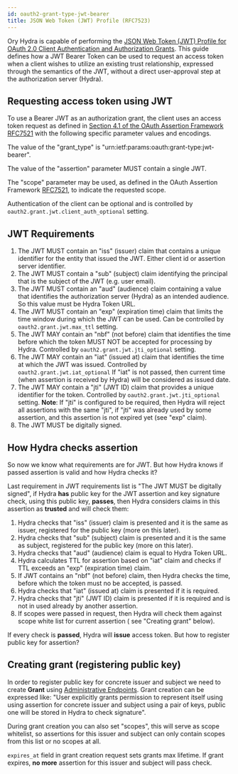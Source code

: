 ```yaml
---
id: oauth2-grant-type-jwt-bearer
title: JSON Web Token (JWT) Profile (RFC7523)
---
```


Ory Hydra is capable of performing the
[JSON Web Token (JWT) Profile for OAuth 2.0 Client Authentication and Authorization Grants](https://tools.ietf.org/html/rfc7523).
This guide defines how a JWT Bearer Token can be used to request an access token
when a client wishes to utilize an existing trust relationship, expressed
through the semantics of the JWT, without a direct user-approval step at the
authorization server (Hydra).

## Requesting access token using JWT

To use a Bearer JWT as an authorization grant, the client uses an access token
request as defined in
[Section 4.1 of the OAuth Assertion Framework RFC7521](https://datatracker.ietf.org/doc/html/rfc7521#section-4.1)
with the following specific parameter values and encodings.

The value of the "grant_type" is "urn:ietf:params:oauth:grant-type:jwt-bearer".

The value of the "assertion" parameter MUST contain a single JWT.

The "scope" parameter may be used, as defined in the OAuth Assertion Framework
[RFC7521](https://datatracker.ietf.org/doc/html/rfc7521), to indicate the
requested scope.

Authentication of the client can be optional and is controlled by
`oauth2.grant.jwt.client_auth_optional` setting.

## JWT Requirements

1. The JWT MUST contain an "iss" (issuer) claim that contains a unique
   identifier for the entity that issued the JWT. Either client id or assertion
   server identifier.
2. The JWT MUST contain a "sub" (subject) claim identifying the principal that
   is the subject of the JWT (e.g. user email).
3. The JWT MUST contain an "aud" (audience) claim containing a value that
   identifies the authorization server (Hydra) as an intended audience. So this
   value must be Hydra Token URL.
4. The JWT MUST contain an "exp" (expiration time) claim that limits the time
   window during which the JWT can be used. Can be controlled by
   `oauth2.grant.jwt.max_ttl` setting.
5. The JWT MAY contain an "nbf" (not before) claim that identifies the time
   before which the token MUST NOT be accepted for processing by Hydra.
   Controlled by `oauth2.grant.jwt.jti_optional` setting.
6. The JWT MAY contain an "iat" (issued at) claim that identifies the time at
   which the JWT was issued. Controlled by `oauth2.grant.jwt.iat_optional` If
   "iat" is not passed, then current time (when assertion is received by Hydra)
   will be considered as issued date.
7. The JWT MAY contain a "jti" (JWT ID) claim that provides a unique identifier
   for the token. Controlled by `oauth2.grant.jwt.jti_optional` setting.
   **Note**: If "jti" is configured to be required, then Hydra will reject all
   assertions with the same "jti", if "jti" was already used by some assertion,
   and this assertion is not expired yet (see "exp" claim).
8. The JWT MUST be digitally signed.

## How Hydra checks assertion

So now we know what requirements are for JWT. But how Hydra knows if passed
assertion is valid and how Hydra checks it?

Last requirement in JWT requirements list is "The JWT MUST be digitally signed",
if Hydra **has** public key for the JWT assertion and key signature check, using
this public key, **passes**, then Hydra considers claims in this assertion as
**trusted** and will check them:

1. Hydra checks that "iss" (issuer) claim is presented and it is the same as
   issuer, registered for the public key (more on this later).
2. Hydra checks that "sub" (subject) claim is presented and it is the same as
   subject, registered for the public key (more on this later).
3. Hydra checks that "aud" (audience) claim is equal to Hydra Token URL.
4. Hydra calculates TTL for assertion based on "iat" claim and checks if TTL
   exceeds an "exp" (expiration time) claim.
5. If JWT contains an "nbf" (not before) claim, then Hydra checks the time,
   before which the token must no be accepted, is passed.
6. Hydra checks that "iat" (issued at) claim is presented if it is required.
7. Hydra checks that "jti" (JWT ID) claim is presented if it is required and is
   not in used already by another assertion.
8. If scopes were passed in request, then Hydra will check them against scope
   white list for current assertion ( see "Creating grant" below).

If every check is **passed**, Hydra will **issue** access token. But how to
register public key for assertion?

## Creating grant (registering public key)

In order to register public key for concrete issuer and subject we need to
create **Grant** using [Administrative Endpoints](../reference/api.mdx). Grant
creation can be expressed like: "User explicitly grants permission to represent
itself using using assertion for concrete issuer and subject using a pair of
keys, public one will be stored in Hydra to check signature".

During grant creation you can also set "scopes", this will serve as scope
whitelist, so assertions for this issuer and subject can only contain scopes
from this list or no scopes at all.

`expires_at` field in grant creation request sets grants max lifetime. If grant
expires, **no more** assertion for this issuer and subject will pass check.

